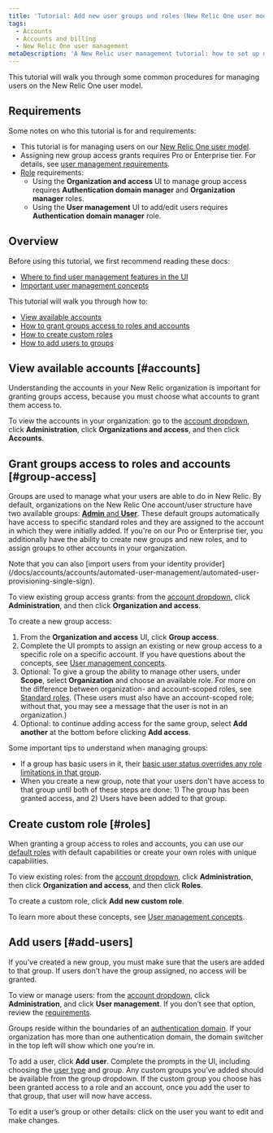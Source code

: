 ```yaml
---
title: 'Tutorial: Add new user groups and roles (New Relic One user model)'
tags:
  - Accounts
  - Accounts and billing
  - New Relic One user management
metaDescription: 'A New Relic user management tutorial: how to set up new groups, roles, and assign users to groups.'
---
```


This tutorial will walk you through some common procedures for managing users on the New Relic One user model.

## Requirements

Some notes on who this tutorial is for and requirements:

* This tutorial is for managing users on our [New Relic One user model](/docs/accounts/original-accounts-billing/original-product-based-pricing/overview-changes-pricing-user-model#user-models).
* Assigning new group access grants requires Pro or Enterprise tier. For details, see [user management requirements](/docs/accounts/accounts-billing/new-relic-one-user-management/add-manage-users-groups-roles#requirements).
* [Role](/docs/accounts/accounts-billing/new-relic-one-user-management/new-relic-one-user-model#standard-roles) requirements:
  * Using the **Organization and access** UI to manage group access requires **Authentication domain manager** and **Organization manager** roles.
  * Using the **User management** UI to add/edit users requires **Authentication domain manager** role.

## Overview

Before using this tutorial, we first recommend reading these docs:

* [Where to find user management features in the UI](/docs/accounts/accounts-billing/new-relic-one-user-management/add-manage-users-groups-roles/#where)
* [Important user management concepts](/docs/accounts/accounts-billing/new-relic-one-user-management/add-manage-users-groups-roles/#understand-concepts)

This tutorial will walk you through how to:

* [View available accounts](#accounts)
* [How to grant groups access to roles and accounts](#group-access) 
* [How to create custom roles](#roles)
* [How to add users to groups](#add-users)

## View available accounts [#accounts]

Understanding the accounts in your New Relic organization is important for granting groups access, because you must choose what accounts to grant them access to.

To view the accounts in your organization: go to the [account dropdown](/docs/using-new-relic/welcome-new-relic/get-started/glossary#account-dropdown), click **Administration**, click **Organizations and access**, and then click **Accounts**.

## Grant groups access to roles and accounts [#group-access]

Groups are used to manage what your users are able to do in New Relic. By default, organizations on the New Relic One account/user structure have two available groups: [**Admin** and **User**](/docs/accounts/accounts-billing/new-relic-one-user-management/new-relic-one-user-model#group-roles). These default groups automatically have access to specific standard roles and they are assigned to the account in which they were initially added. If you're on our Pro or Enterprise tier, you additionally have the ability to create new groups and new roles, and to assign groups to other accounts in your organization.

<Callout variant="tip">
Note that you can also [import users from your identity provider](/docs/accounts/accounts/automated-user-management/automated-user-provisioning-single-sign).
</Callout>

To view existing group access grants: from the [account dropdown](/docs/using-new-relic/welcome-new-relic/get-started/glossary#account-dropdown), click **Administration**, and then click **Organization and access**.

To create a new group access: 

1. From the **Organization and access** UI, click **Group access**.
2. Complete the UI prompts to assign an existing or new group access to a specific role on a specific account. If you have questions about the concepts, see [User management concepts](/docs/accounts/accounts-billing/new-relic-one-user-management/add-manage-users-groups-roles/#understand-concepts).
3. Optional: To give a group the ability to manage other users, under **Scope**, select **Organization** and choose an available role. For more on the difference between organization- and account-scoped roles, see [Standard roles](/docs/accounts/accounts-billing/new-relic-one-user-management/new-relic-one-user-model-understand-user-structure/#roles). (These users must also have an account-scoped role; without that, you may see a message that the user is not in an organization.)
4. Optional: to continue adding access for the same group, select **Add another** at the bottom before clicking **Add access**.  

Some important tips to understand when managing groups:

* If a group has basic users in it, their [basic user status overrides any role limitations in that group](/docs/accounts/accounts-billing/new-relic-one-user-management/new-relic-one-user-model#user-type).
* When you create a new group, note that your users don't have access to that group until both of these steps are done: 1) The group has been granted access, and 2) Users have been added to that group.

## Create custom role [#roles]

When granting a group access to roles and accounts, you can use our [default roles](/docs/accounts/accounts-billing/new-relic-one-user-management/new-relic-one-user-model-understand-user-structure/#roles) with default capabilities or create your own roles with unique capabilities.

To view existing roles: from the [account dropdown](/docs/using-new-relic/welcome-new-relic/get-started/glossary#account-dropdown), click **Administration**, then click **Organization and access**, and then click **Roles**.

To create a custom role, click **Add new custom role**.

To learn more about these concepts, see [User management concepts](/docs/accounts/accounts-billing/new-relic-one-user-management/add-manage-users-groups-roles/#understand-concepts).

## Add users [#add-users]

If you've created a new group, you must make sure that the users are added to that group. If users don't have the group assigned, no access will be granted. 

To view or manage users: from the [account dropdown](/docs/using-new-relic/welcome-new-relic/get-started/glossary#account-dropdown), click **Administration**, and click **User management**. If you don’t see that option, review the [requirements](#requirements).

Groups reside within the boundaries of an [authentication domain](/docs/accounts/accounts-billing/new-relic-one-user-management/add-manage-users-groups-roles/#understand-concepts). If your organization has more than one authentication domain, the domain switcher in the top left will show which one you’re in.

To add a user, click **Add user**. Complete the prompts in the UI, including choosing the [user type](/docs/accounts/accounts-billing/new-relic-one-user-management/new-relic-one-user-model#user-type) and group. Any custom groups you’ve added should be available from the group dropdown. If the custom group you choose has been granted access to a role and an account, once you add the user to that group, that user will now have access.

To edit a user’s group or other details: click on the user you want to edit and make changes.
